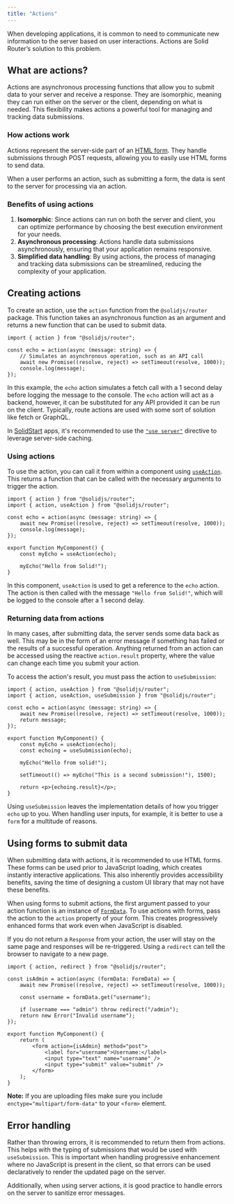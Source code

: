 ```yaml
---
title: "Actions"
---
```


When developing applications, it is common to need to communicate new information to the server based on user interactions. Actions are Solid Router’s solution to this problem.

## What are actions?

Actions are asynchronous processing functions that allow you to submit data to your server and receive a response. They are isomorphic, meaning they can run either on the server or the client, depending on what is needed. This flexibility makes actions a powerful tool for managing and tracking data submissions.

### How actions work

Actions represent the server-side part of an [HTML form](https://developer.mozilla.org/en-US/docs/Web/HTML/Element/form). They handle submissions through POST requests, allowing you to easily use HTML forms to send data.

When a user performs an action, such as submitting a form, the data is sent to the server for processing via an action.

### Benefits of using actions

1. **Isomorphic**: Since actions can run on both the server and client, you can optimize performance by choosing the best execution environment for your needs.
2. **Asynchronous processing**: Actions handle data submissions asynchronously, ensuring that your application remains responsive.
3. **Simplified data handling**: By using actions, the process of managing and tracking data submissions can be streamlined, reducing the complexity of your application.

## Creating actions

To create an action, use the `action` function from the `@solidjs/router` package. This function takes an asynchronous function as an argument and returns a new function that can be used to submit data.

```tsx
import { action } from "@solidjs/router";

const echo = action(async (message: string) => {
	// Simulates an asynchronous operation, such as an API call
	await new Promise((resolve, reject) => setTimeout(resolve, 1000));
	console.log(message);
});
```

In this example, the `echo` action simulates a fetch call with a 1 second delay before logging the message to the console. The `echo` action will act as a backend, however, it can be substituted for any API provided it can be run on the client. Typically, route actions are used with some sort of solution like fetch or GraphQL.

<Callout type="tip">

In [SolidStart](/solid-start) apps, it's recommended to use the [`"use server"`](/solid-start/reference/server/use-server) directive to leverage server-side caching.

</Callout>

### Using actions

To use the action, you can call it from within a component using [`useAction`](/solid-router/reference/data-apis/use-action). This returns a function that can be called with the necessary arguments to trigger the action.

```tsx del={1} ins={2,9-13}
import { action } from "@solidjs/router";
import { action, useAction } from "@solidjs/router";

const echo = action(async (message: string) => {
	await new Promise((resolve, reject) => setTimeout(resolve, 1000));
	console.log(message);
});

export function MyComponent() {
	const myEcho = useAction(echo);

	myEcho("Hello from Solid!");
}
```

In this component, `useAction` is used to get a reference to the `echo` action. The action is then called with the message `"Hello from Solid!"`, which will be logged to the console after a 1 second delay.

### Returning data from actions

In many cases, after submitting data, the server sends some data back as well. This may be in the form of an error message if something has failed or the results of a successful operation. Anything returned from an action can be accessed using the reactive `action.result` property, where the value can change each time you submit your action.

To access the action's result, you must pass the action to `useSubmission`:

```tsx del={1} ins={2,11,15-17}
import { action, useAction } from "@solidjs/router";
import { action, useAction, useSubmission } from "@solidjs/router";

const echo = action(async (message: string) => {
	await new Promise((resolve, reject) => setTimeout(resolve, 1000));
	return message;
});

export function MyComponent() {
	const myEcho = useAction(echo);
	const echoing = useSubmission(echo);

	myEcho("Hello from solid!");

	setTimeout(() => myEcho("This is a second submission!"), 1500);

	return <p>{echoing.result}</p>;
}
```

Using `useSubmission` leaves the implementation details of how you trigger `echo` up to you. When handling user inputs, for example, it is better to use a `form` for a multitude of reasons.

## Using forms to submit data

When submitting data with actions, it is recommended to use HTML forms. These forms can be used prior to JavaScript loading, which creates instantly interactive applications. This also inherently provides accessibility benefits, saving the time of designing a custom UI library that may not have these benefits.

When using forms to submit actions, the first argument passed to your action function is an instance of [`FormData`](https://developer.mozilla.org/en-US/docs/Web/API/FormData). To use actions with forms, pass the action to the `action` property of your form. This creates progressively enhanced forms that work even when JavaScript is disabled.

If you do not return a `Response` from your action, the user will stay on the same page and responses will be re-triggered. Using a `redirect` can tell the browser to navigate to a new page.

```tsx
import { action, redirect } from "@solidjs/router";

const isAdmin = action(async (formData: FormData) => {
	await new Promise((resolve, reject) => setTimeout(resolve, 1000));

	const username = formData.get("username");

	if (username === "admin") throw redirect("/admin");
	return new Error("Invalid username");
});

export function MyComponent() {
	return (
		<form action={isAdmin} method="post">
			<label for="username">Username:</label>
			<input type="text" name="username" />
			<input type="submit" value="submit" />
		</form>
	);
}
```

**Note:** If you are uploading files make sure you include `enctype="multipart/form-data"` to your `<form>` element.

## Error handling

Rather than throwing errors, it is recommended to return them from actions. This helps with the typing of submissions that would be used with `useSubmission`. This is important when handling progressive enhancement where no JavaScript is present in the client, so that errors can be used declaratively to render the updated page on the server.

Additionally, when using server actions, it is good practice to handle errors on the server to sanitize error messages.
